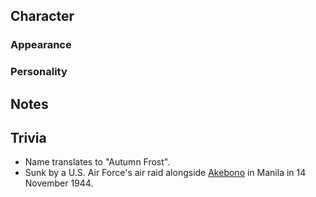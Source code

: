 ==Character==
===Appearance===
===Personality===
==Notes==
==Trivia==
*Name translates to "Autumn Frost".
*Sunk by a U.S. Air Force's air raid alongside [[Akebono]] in Manila in 14 November 1944.